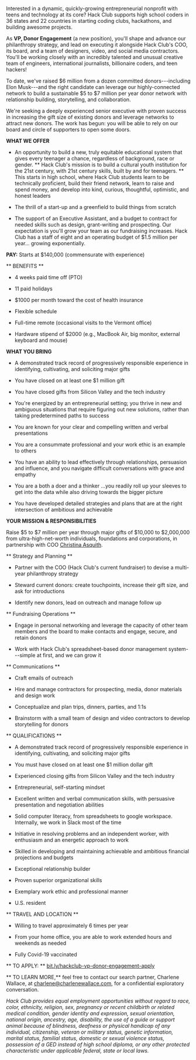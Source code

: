 Interested in a dynamic, quickly-growing entrepreneurial nonprofit with teens and technology at its core? Hack Club supports high school coders in 36 states and 22 countries in starting coding clubs, hackathons, and building awesome projects.

As **VP, Donor Engagement** (a new position), you'll shape and advance our philanthropy strategy, and lead on executing it alongside Hack Club's COO, its board, and a team of designers, video, and social media contractors. You'll be working closely with an incredibly talented and unusual creative team of engineers, international journalists, billionaire coders, and teen hackers!

To date, we've raised $6 million from a dozen committed donors---including Elon Musk---and the right candidate can leverage our highly-connected network to build a sustainable $5 to $7 million per year donor network with relationship building, storytelling, and collaboration.

We're seeking a deeply experienced senior executive with proven success in increasing the gift size of existing donors and leverage networks to attract new donors. The work has begun: you will be able to rely on our board and circle of supporters to open some doors.

**WHAT WE OFFER**

- An opportunity to build a new, truly equitable educational system that gives every teenager a chance, regardless of background, race or gender. ** Hack Club's mission is to build a cultural youth institution for the 21st century, with 21st century skills, built by and for teenagers. ** This starts in high school, where Hack Club students learn to be technically proficient, build their friend network, learn to raise and spend money, and develop into kind, curious, thoughtful, optimistic, and honest leaders

- The thrill of a start-up and a greenfield to build things from scratch

- The support of an Executive Assistant, and a budget to contract for needed skills such as design, grant-writing and prospecting. Our expectation is you'll grow your team as our fundraising increases. Hack Club has a staff of eight and an operating budget of $1.5 million per year... growing exponentially.

**PAY:** Starts at $140,000 (commensurate with experience)

** BENEFITS **

- 4 weeks paid time off (PTO)

- 11 paid holidays

- $1000 per month toward the cost of health insurance

- Flexible schedule

- Full-time remote (occasional visits to the Vermont office)

- Hardware stipend of $2000 (e.g., MacBook Air, big monitor, external keyboard and mouse)

**WHAT YOU BRING**

- A demonstrated track record of progressively responsible experience in identifying, cultivating, and soliciting major gifts

- You have closed on at least one $1 million gift

- You have closed gifts from Silicon Valley and the tech industry

- You're energized by an entrepreneurial setting; you thrive in new and ambiguous situations that require figuring out new solutions, rather than taking predetermined paths to success

- You are known for your clear and compelling written and verbal presentations

- You are a consummate professional and your work ethic is an example to others

- You have an ability to lead effectively through relationships, persuasion and influence, and you navigate difficult conversations with grace and empathy

- You are a both a doer and a thinker ...you readily roll up your sleeves to get into the data while also driving towards the bigger picture

- You have developed detailed strategies and plans that are at the right intersection of ambitious and achievable

**YOUR MISSION & RESPONSIBILITIES**

Raise $5 to $7 million per year through major gifts of $10,000 to $2,000,000 from ultra-high-net-worth individuals, foundations and corporations, in partnership with COO [Christina Asquith](https://www.linkedin.com/in/christinaasquith/).

** Strategy and Planning **

- Partner with the COO (Hack Club's current fundraiser) to devise a multi-year philanthropy strategy

- Steward current donors: create touchpoints, increase their gift size, and ask for introductions

- Identify new donors, lead on outreach and manage follow up

** Fundraising Operations **

- Engage in personal networking and leverage the capacity of other team members and the board to make contacts and engage, secure, and retain donors

- Work with Hack Club's spreadsheet-based donor management system---simple at first, and we can grow it

** Communications **

- Craft emails of outreach

- Hire and manage contractors for prospecting, media, donor materials and design work

- Conceptualize and plan trips, dinners, parties, and 1:1s

- Brainstorm with a small team of design and video contractors to develop storytelling for donors

** QUALIFICATIONS **

- A demonstrated track record of progressively responsible experience in identifying, cultivating, and soliciting major gifts

- You must have closed on at least one $1 million dollar gift

- Experienced closing gifts from Silicon Valley and the tech industry

- Entrepreneurial, self-starting mindset

- Excellent written and verbal communication skills, with persuasive presentation and negotiation abilities

- Solid computer literacy, from spreadsheets to google workspace. Internally, we work in Slack most of the time

- Initiative in resolving problems and an independent worker, with enthusiasm and an energetic approach to work

- Skilled in developing and maintaining achievable and ambitious financial projections and budgets

- Exceptional relationship builder

- Proven superior organizational skills

- Exemplary work ethic and professional manner

- U.S. resident

** TRAVEL AND LOCATION **

- Willing to travel approximately 6 times per year

- From your home office, you are able to work extended hours and weekends as needed

- Fully Covid-19 vaccinated

** TO APPLY: ** [bit.ly/hackclub-vp-donor-engagement-apply](https://bit.ly/hackclub-vp-donor-engagement-apply)

** TO LEARN MORE,** feel free to contact our search partner, Charlene Wallace, at charlene@charlenewallace.com, for a confidential exploratory conversation.

_Hack Club provides equal employment opportunities without regard to race, color, ethnicity, religion, sex, pregnancy or recent childbirth or related medical condition, gender identity and expression, sexual orientation, national origin, ancestry, age, disability, the use of a guide or support animal because of blindness, deafness or physical handicap of any individual, citizenship, veteran or military status, genetic information, marital status, familial status, domestic or sexual violence status, possession of a GED instead of high school diploma, or any other protected characteristic under applicable federal, state or local laws._
